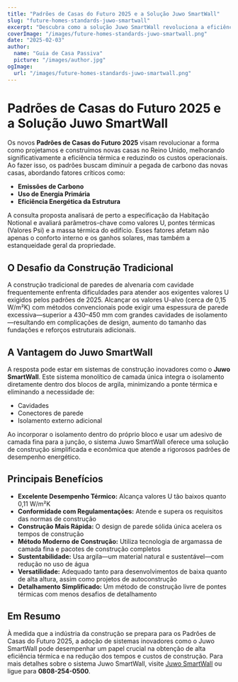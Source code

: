```yaml
---
title: "Padrões de Casas do Futuro 2025 e a Solução Juwo SmartWall"
slug: "future-homes-standards-juwo-smartwall"
excerpt: "Descubra como a solução Juwo SmartWall revoluciona a eficiência térmica e os padrões de construção para casas do futuro."
coverImage: "/images/future-homes-standards-juwo-smartwall.png"
date: "2025-02-03"
author:
  name: "Guia de Casa Passiva"
  picture: "/images/author.jpg"
ogImage:
  url: "/images/future-homes-standards-juwo-smartwall.png"
---
```


# Padrões de Casas do Futuro 2025 e a Solução Juwo SmartWall

Os novos **Padrões de Casas do Futuro 2025** visam revolucionar a forma como projetamos e construímos novas casas no Reino Unido, melhorando significativamente a eficiência térmica e reduzindo os custos operacionais. Ao fazer isso, os padrões buscam diminuir a pegada de carbono das novas casas, abordando fatores críticos como:

- **Emissões de Carbono**
- **Uso de Energia Primária**
- **Eficiência Energética da Estrutura**

A consulta proposta analisará de perto a especificação da Habitação Notional e avaliará parâmetros-chave como valores U, pontes térmicas (Valores Psi) e a massa térmica do edifício. Esses fatores afetam não apenas o conforto interno e os ganhos solares, mas também a estanqueidade geral da propriedade.

## O Desafio da Construção Tradicional

A construção tradicional de paredes de alvenaria com cavidade frequentemente enfrenta dificuldades para atender aos exigentes valores U exigidos pelos padrões de 2025. Alcançar os valores U-alvo (cerca de 0,15 W/m²K) com métodos convencionais pode exigir uma espessura de parede excessiva—superior a 430–450 mm com grandes cavidades de isolamento—resultando em complicações de design, aumento do tamanho das fundações e reforços estruturais adicionais.

## A Vantagem do Juwo SmartWall

A resposta pode estar em sistemas de construção inovadores como o **Juwo SmartWall**. Este sistema monolítico de camada única integra o isolamento diretamente dentro dos blocos de argila, minimizando a ponte térmica e eliminando a necessidade de:

- Cavidades
- Conectores de parede
- Isolamento externo adicional

Ao incorporar o isolamento dentro do próprio bloco e usar um adesivo de camada fina para a junção, o sistema Juwo SmartWall oferece uma solução de construção simplificada e econômica que atende a rigorosos padrões de desempenho energético.

## Principais Benefícios

- **Excelente Desempenho Térmico:** Alcança valores U tão baixos quanto 0,11 W/m²K
- **Conformidade com Regulamentações:** Atende e supera os requisitos das normas de construção
- **Construção Mais Rápida:** O design de parede sólida única acelera os tempos de construção
- **Método Moderno de Construção:** Utiliza tecnologia de argamassa de camada fina e pacotes de construção completos
- **Sustentabilidade:** Usa argila—um material natural e sustentável—com redução no uso de água
- **Versatilidade:** Adequado tanto para desenvolvimentos de baixa quanto de alta altura, assim como projetos de autoconstrução
- **Detalhamento Simplificado:** Um método de construção livre de pontes térmicas com menos desafios de detalhamento

## Em Resumo

À medida que a indústria da construção se prepara para os Padrões de Casas do Futuro 2025, a adoção de sistemas inovadores como o Juwo SmartWall pode desempenhar um papel crucial na obtenção de alta eficiência térmica e na redução dos tempos e custos de construção. Para mais detalhes sobre o sistema Juwo SmartWall, visite [Juwo SmartWall](http://www.Juwo-SmartWall.co.uk) ou ligue para **0808-254-0500**.